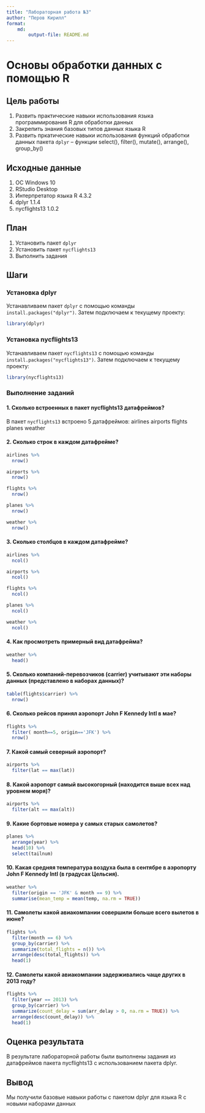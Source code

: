 ---
title: "Лабораторная работа №3"
author: "Перов Кирилл"
format: 
    md:
        output-file: README.md
---

# Основы обработки данных с помощью R

## Цель работы

1.  Развить практические навыки использования языка программирования R для обработки данных
2.  Закрепить знания базовых типов данных языка R
3.  Развить пркатические навыки использования функций обработки данных пакета `dplyr` -- функции select(), filter(), mutate(), arrange(), group_by()

## Исходные данные

1.  ОС Windows 10
2.  RStudio Desktop
3.  Интерпретатор языка R 4.3.2
4.  dplyr 1.1.4
5.  nycflights13 1.0.2

## План

1.  Установить пакет `dplyr`
2.  Установить пакет `nycflights13`
3.  Выполнить задания

## Шаги

### Установка dplyr

Устанавливаем пакет `dplyr` с помощью команды `install.packages("dplyr")`. Затем подключаем к текущему проекту:

```{r}
library(dplyr)
```

### Установка nycflights13

Устанавливаем пакет `nycflights13` с помощью команды `install.packages("nycflights13")`. Затем подключаем к текущему проекту:

```{r}
library(nycflights13)
```

### Выполнение заданий

#### 1. Сколько встроенных в пакет nycflights13 датафреймов?

В пакет `nycflights13` встроено 5 датафреймов: 
  airlines 
  airports
  flights
  planes
  weather

#### 2. Сколько строк в каждом датафрейме?

```{r}
airlines %>% 
  nrow()
```
```{r}
airports %>%
  nrow()
```
```{r}
flights %>%
  nrow()
```
```{r}
planes %>%
  nrow()
```
```{r}
weather %>%
  nrow()
```

#### 3. Сколько столбцов в каждом датафрейме?

```{r}
airlines %>% 
  ncol()
```
```{r}
airports %>%
  ncol()
```
```{r}
flights %>%
  ncol()
```
```{r}
planes %>%
  ncol()
```
```{r}
weather %>%
  ncol()
```

#### 4. Как просмотреть примерный вид датафрейма?

```{r}
weather %>%
  head()
```

#### 5. Сколько компаний-перевозчиков (carrier) учитывают эти наборы данных (представлено в наборах данных)?

```{r}
table(flights$carrier) %>%
  nrow()
```

#### 6. Сколько рейсов принял аэропорт John F Kennedy Intl в мае?

```{r}
flights %>% 
  filter( month==5, origin=='JFK') %>%
  nrow()
```

#### 7. Какой самый северный аэропорт?

```{r}
airports %>%
  filter(lat == max(lat))
```

#### 8. Какой аэропорт самый высокогорный (находится выше всех над уровнем моря)?

```{r}
airports %>%
  filter(alt == max(alt))
```

#### 9. Какие бортовые номера у самых старых самолетов?

```{r}
planes %>%
  arrange(year) %>%
  head(10) %>%
  select(tailnum)
```

#### 10. Какая средняя температура воздуха была в сентябре в аэропорту John F Kennedy Intl (в градусах Цельсия).

```{r}
weather %>% 
  filter(origin == 'JFK' & month == 9) %>%
  summarise(mean_temp = mean(temp, na.rm = TRUE))
```

#### 11. Самолеты какой авиакомпании совершили больше всего вылетов в июне?

```{r}
flights %>%
  filter(month == 6) %>%
  group_by(carrier) %>%
  summarize(total_flights = n()) %>%
  arrange(desc(total_flights)) %>%
  head(1)
```

#### 12. Самолеты какой авиакомпании задерживались чаще других в 2013 году?

```{r}
flights %>%
  filter(year == 2013) %>%
  group_by(carrier) %>%
  summarize(count_delay = sum(arr_delay > 0, na.rm = TRUE)) %>%
  arrange(desc(count_delay)) %>%
  head(1)
```

## Оценка результата

В результате лабораторной работы были выполнены задания из датафреймов пакета nycflights13 с использованием пакета dplyr. 

## Вывод

Мы получили базовые навыки работы с пакетом dplyr для языка R с новыми наборами данных

